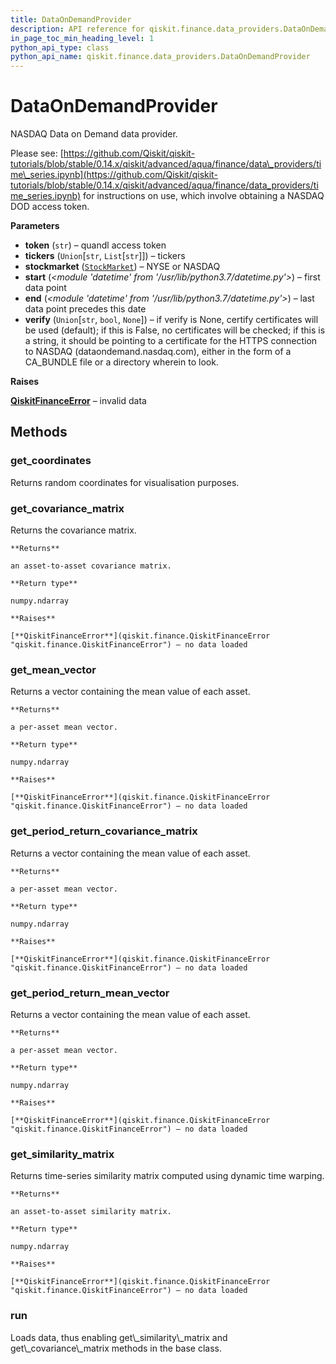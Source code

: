 ```yaml
---
title: DataOnDemandProvider
description: API reference for qiskit.finance.data_providers.DataOnDemandProvider
in_page_toc_min_heading_level: 1
python_api_type: class
python_api_name: qiskit.finance.data_providers.DataOnDemandProvider
---
```


# DataOnDemandProvider

<Class id="qiskit.finance.data_providers.DataOnDemandProvider" github="https://github.com/qiskit-community/qiskit-aqua/tree/stable/0.7/qiskit/finance/data_providers/data_on_demand_provider.py" signature="DataOnDemandProvider(token, tickers, stockmarket=StockMarket.NASDAQ, start=datetime.datetime(2016, 1, 1, 0, 0), end=datetime.datetime(2016, 1, 30, 0, 0), verify=None)">
  NASDAQ Data on Demand data provider.

  Please see: [https://github.com/Qiskit/qiskit-tutorials/blob/stable/0.14.x/qiskit/advanced/aqua/finance/data\_providers/time\_series.ipynb](https://github.com/Qiskit/qiskit-tutorials/blob/stable/0.14.x/qiskit/advanced/aqua/finance/data_providers/time_series.ipynb) for instructions on use, which involve obtaining a NASDAQ DOD access token.

  **Parameters**

  *   **token** (`str`) – quandl access token
  *   **tickers** (`Union`\[`str`, `List`\[`str`]]) – tickers
  *   **stockmarket** ([`StockMarket`](qiskit.finance.data_providers.StockMarket "qiskit.finance.data_providers._base_data_provider.StockMarket")) – NYSE or NASDAQ
  *   **start** (*\<module 'datetime' from '/usr/lib/python3.7/datetime.py'>*) – first data point
  *   **end** (*\<module 'datetime' from '/usr/lib/python3.7/datetime.py'>*) – last data point precedes this date
  *   **verify** (`Union`\[`str`, `bool`, `None`]) – if verify is None, certify certificates will be used (default); if this is False, no certificates will be checked; if this is a string, it should be pointing to a certificate for the HTTPS connection to NASDAQ (dataondemand.nasdaq.com), either in the form of a CA\_BUNDLE file or a directory wherein to look.

  **Raises**

  [**QiskitFinanceError**](qiskit.finance.QiskitFinanceError "qiskit.finance.QiskitFinanceError") – invalid data

  ## Methods

  ### get\_coordinates

  <Function id="qiskit.finance.data_providers.DataOnDemandProvider.get_coordinates" signature="DataOnDemandProvider.get_coordinates()">
    Returns random coordinates for visualisation purposes.
  </Function>

  ### get\_covariance\_matrix

  <Function id="qiskit.finance.data_providers.DataOnDemandProvider.get_covariance_matrix" signature="DataOnDemandProvider.get_covariance_matrix()">
    Returns the covariance matrix.

    **Returns**

    an asset-to-asset covariance matrix.

    **Return type**

    numpy.ndarray

    **Raises**

    [**QiskitFinanceError**](qiskit.finance.QiskitFinanceError "qiskit.finance.QiskitFinanceError") – no data loaded
  </Function>

  ### get\_mean\_vector

  <Function id="qiskit.finance.data_providers.DataOnDemandProvider.get_mean_vector" signature="DataOnDemandProvider.get_mean_vector()">
    Returns a vector containing the mean value of each asset.

    **Returns**

    a per-asset mean vector.

    **Return type**

    numpy.ndarray

    **Raises**

    [**QiskitFinanceError**](qiskit.finance.QiskitFinanceError "qiskit.finance.QiskitFinanceError") – no data loaded
  </Function>

  ### get\_period\_return\_covariance\_matrix

  <Function id="qiskit.finance.data_providers.DataOnDemandProvider.get_period_return_covariance_matrix" signature="DataOnDemandProvider.get_period_return_covariance_matrix()">
    Returns a vector containing the mean value of each asset.

    **Returns**

    a per-asset mean vector.

    **Return type**

    numpy.ndarray

    **Raises**

    [**QiskitFinanceError**](qiskit.finance.QiskitFinanceError "qiskit.finance.QiskitFinanceError") – no data loaded
  </Function>

  ### get\_period\_return\_mean\_vector

  <Function id="qiskit.finance.data_providers.DataOnDemandProvider.get_period_return_mean_vector" signature="DataOnDemandProvider.get_period_return_mean_vector()">
    Returns a vector containing the mean value of each asset.

    **Returns**

    a per-asset mean vector.

    **Return type**

    numpy.ndarray

    **Raises**

    [**QiskitFinanceError**](qiskit.finance.QiskitFinanceError "qiskit.finance.QiskitFinanceError") – no data loaded
  </Function>

  ### get\_similarity\_matrix

  <Function id="qiskit.finance.data_providers.DataOnDemandProvider.get_similarity_matrix" signature="DataOnDemandProvider.get_similarity_matrix()">
    Returns time-series similarity matrix computed using dynamic time warping.

    **Returns**

    an asset-to-asset similarity matrix.

    **Return type**

    numpy.ndarray

    **Raises**

    [**QiskitFinanceError**](qiskit.finance.QiskitFinanceError "qiskit.finance.QiskitFinanceError") – no data loaded
  </Function>

  ### run

  <Function id="qiskit.finance.data_providers.DataOnDemandProvider.run" signature="DataOnDemandProvider.run()">
    Loads data, thus enabling get\_similarity\_matrix and get\_covariance\_matrix methods in the base class.
  </Function>
</Class>

